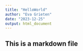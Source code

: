 ```yaml
---
title: "HelloWorld"
author: "Eva Grieten"
date: "2023-12-25"
output: html_document
---
```

## This is a markdown file